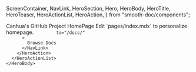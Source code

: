   ScreenContainer,
  NavLink,
  HeroSection,
  Hero,
  HeroBody,
  HeroTitle,
  HeroTeaser,
  HeroActionList,
  HeroAction,
} from "smooth-doc/components";

<HeroSection>
  <Hero backgroundImageURL={heroBackgroundImageURL}>
    <HeroBody>
      <HeroTitle>Canhua's GitHub Project HomePage</HeroTitle>
      <HeroTeaser>Edit `pages/index.mdx` to personalize homepage.</HeroTeaser>
      <HeroActionList>
        <HeroAction>
          <NavLink
            
            to="/docs/"
          >
            Browse Docs
          </NavLink>
        </HeroAction>
      </HeroActionList>
    </HeroBody>
  </Hero>
</HeroSection>

